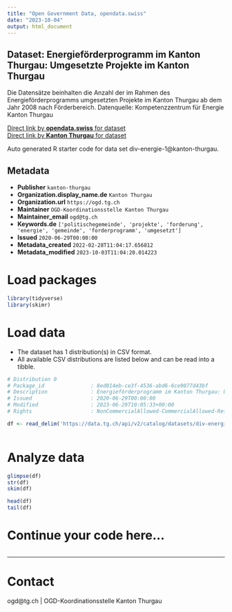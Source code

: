 ```yaml
---
title: "Open Government Data, opendata.swiss"
date: "2023-10-04"
output: html_document
---
```


## Dataset: Energieförderprogramm im Kanton Thurgau: Umgesetzte Projekte im Kanton Thurgau

Die Datensätze beinhalten die Anzahl der im Rahmen des Energieförderprogramms umgesetzten Projekte im Kanton Thurgau ab dem Jahr 2008 nach Förderbereich. Datenquelle: Kompetenzzentrum für Energie Kanton Thurgau

[Direct link by **opendata.swiss** for dataset](https://opendata.swiss/de/dataset/umgesetzte-projekte-im-kanton-thurgau)<br>
[Direct link by **Kanton Thurgau** for dataset](https://data.tg.ch/explore/dataset/div-energie-1/)

Auto generated R starter code for data set div-energie-1@kanton-thurgau.

## Metadata

- **Publisher** `kanton-thurgau`
- **Organization.display_name.de** `Kanton Thurgau`
- **Organization.url** `https://ogd.tg.ch`
- **Maintainer** `OGD-Koordinationsstelle Kanton Thurgau`
- **Maintainer_email** `ogd@tg.ch`
- **Keywords.de** `['politischegemeinde', 'projekte', 'forderung', 'energie', 'gemeinde', 'forderprogramm', 'umgesetzt']`
- **Issued** `2020-06-29T00:00:00`
- **Metadata_created** `2022-02-28T11:04:17.656812`
- **Metadata_modified** `2023-10-03T11:04:20.014223`


# Load packages

```r

library(tidyverse)
library(skimr)

```

# Load data

-   The dataset has 1 distribution(s) in CSV format.
-   All available CSV distributions are listed below and can be read into a tibble.

```r

# Distribution 0
# Package_id               : 8ed014eb-ce3f-4536-abd6-6ce9077d43bf
# Description              : Energieförderprogramm im Kanton Thurgau: Umgesetzte Projekte im Kanton Thurgau (csv)
# Issued                   : 2020-06-29T00:00:00
# Modified                 : 2023-06-29T10:05:33+00:00
# Rights                   : NonCommercialAllowed-CommercialAllowed-ReferenceRequired

df <- read_delim('https://data.tg.ch/api/v2/catalog/datasets/div-energie-1/exports/csv')



```

# Analyze data

```r

glimpse(df)
str(df)
skim(df)

head(df)
tail(df)

```

# Continue your code here...

```r

```

------------------------------------------------------------------------

# Contact

ogd@tg.ch | OGD-Koordinationsstelle Kanton Thurgau
